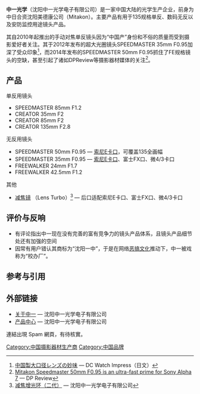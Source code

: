 {{original research|time=2016-06-15T06:29:17+00:00}}
{{refimprove|time=2016-06-15T06:29:17+00:00}}
'''中一光学'''（沈阳中一光学电子有限公司）是一家中国大陆的光学生产企业，前身为中日合资沈阳美德康公司（Mitakon）。主要产品有用于135规格单反、数码无反以及安防监控用途镜头产品。

其自2010年起推出的手动对焦单反镜头因为“中国产”身份和不俗的质量而受到摄影爱好者关注。其于2012年发布的超大光圈镜头SPEEDMASTER 35mm F0.95加深了受众印象<ref>[http://dc.watch.impress.co.jp/docs/review/dressup/20130425_597069.html 中国製大口径レンズの妙味] {{Wayback|url=http://dc.watch.impress.co.jp/docs/review/dressup/20130425_597069.html |date=20160521023211 }} — DC Watch Impress（日文）</ref>，而2014年发布的SPEEDMASTER 50mm F0.95抓住了FE规格镜头的空缺，甚至引起了诸如DPReview等摄影器材媒体的关注<ref>[http://www.dpreview.com/articles/0080475422/mitakon-speedmaster-50mm-f-0-95-is-an-ultra-fast-prime-for-sony-alpha-7 Mitakon Speedmaster 50mm F0.95 is an ultra-fast prime for Sony Alpha 7] {{Wayback|url=http://www.dpreview.com/articles/0080475422/mitakon-speedmaster-50mm-f-0-95-is-an-ultra-fast-prime-for-sony-alpha-7 |date=20181212061011 }} — DP Review</ref>。
==产品==
;单反用镜头
*SPEEDMASTER 85mm F1.2
*CREATOR 35mm F2
*CREATOR 85mm F2
*CREATOR 135mm F2.8
;无反用镜头
*SPEEDMASTER 50mm F0.95 — [[索尼E卡口|索尼E卡口]]，可覆盖135全画幅
*SPEEDMASTER 35mm F0.95 — [[索尼E卡口|索尼E卡口]]、富士FX口、微4/3卡口
*FREEWALKER 24mm F1.7
*FREEWALKER 42.5mm F1.2
;其他
*[[减焦镜|减焦镜]] （Lens Turbo）<ref>[http://www.syzygx.com/index.php/2014-07-29-08-30-40/2014-07-29-11-45-45.html 减焦增光环（二代）] {{Wayback|url=http://www.syzygx.com/index.php/2014-07-29-08-30-40/2014-07-29-11-45-45.html |date=20150930060846 }} — 沈阳中一光学电子有限公司</ref> — 后口适配索尼E卡口、富士FX口、微4/3卡口
==评价与反响==
*有评论指出中一现在没有完善的富有竞争力的镜头产品体系，且镜头产品细节处还有加强的空间
*因常有用户错认其商标为“沈阳一中”，于是在网络[[恶搞文化|恶搞文化]]推动下，中一被戏称为“校办厂”。

==参考与引用==
{{reflist|2}}

==外部链接==
*[http://www.syzygx.com/index.php/2014-08-01-11-41-59.html 关于中一]{{Wayback|url=http://www.syzygx.com/index.php/2014-08-01-11-41-59.html |date=20150127020102 }} — 沈阳中一光学电子有限公司
*[http://www.syzygx.com/index.php/2014-07-28-14-07-50/2014-07-29-11-45-44.html 产品中心]{{Wayback|url=http://www.syzygx.com/index.php/2014-07-28-14-07-50/2014-07-29-11-45-44.html |date=20150924010546 }} — 沈阳中一光学电子有限公司

連結出現 Spam 網頁，有待核實。

[[Category:中国摄影器材生产商|Category:中国摄影器材生产商]]
[[Category:中国品牌|Category:中国品牌]]